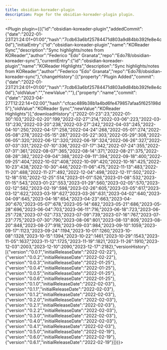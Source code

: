 ---
title: obsidian-koreader-plugin
description: Page for the obsidian-koreader-plugin plugin.
---


<Plugin plugin={({"id":"obsidian-koreader-plugin","addedCommit":{"date":"2022-01-23T21:24:01+01:00","hash":"7cdb63a6bf25784471d803a9d84bb392fe8e4c0d"},"initialEntry":{"id":"obsidian-koreader-plugin","name":"KOReader Sync","description":"Sync highlights/notes from KOReader","author":"Federico \"Edo\" Granata","repo":"Edo78/obsidian-koreader-sync"},"currentEntry":{"id":"obsidian-koreader-plugin","name":"KOReader Highlights","description":"Sync highlights/notes from KOReader","author":"Federico \"Edo\" Granata","repo":"Edo78/obsidian-koreader-sync"},"changeHistory":[{"property":"Plugin Added","commit":{"date":"2022-01-23T21:24:01+01:00","hash":"7cdb63a6bf25784471d803a9d84bb392fe8e4c0d"},"oldValue":"","newValue":""},{"property":"name","commit":{"date":"2023-04-27T12:22:14+02:00","hash":"cfcac489b38b1a4bd6fe479857afaa5f625198d5"},"oldValue":"KOReader Sync","newValue":"KOReader Highlights"}],"downloadHistory":{"2022-01-23":23,"2022-01-30":103,"2022-02-20":199,"2022-02-27":214,"2022-03-06":223,"2022-03-13":230,"2022-03-20":238,"2022-03-27":242,"2022-04-03":245,"2022-04-10":250,"2022-04-17":258,"2022-04-24":268,"2022-05-01":274,"2022-05-08":278,"2022-05-15":287,"2022-05-22":303,"2022-05-29":308,"2022-06-05":320,"2022-06-12":320,"2022-06-19":324,"2022-06-26":327,"2022-07-03":331,"2022-07-10":336,"2022-07-17":342,"2022-07-24":355,"2022-07-31":361,"2022-08-07":365,"2022-08-14":371,"2022-08-21":375,"2022-08-28":382,"2022-09-04":388,"2022-09-11":394,"2022-09-18":400,"2022-09-25":404,"2022-10-02":408,"2022-10-09":420,"2022-10-16":425,"2022-10-23":438,"2022-10-30":446,"2022-11-06":475,"2022-11-13":483,"2022-11-20":488,"2022-11-27":492,"2022-12-04":498,"2022-12-11":502,"2022-12-18":510,"2022-12-25":514,"2023-01-01":526,"2023-01-08":532,"2023-01-15":543,"2023-01-22":553,"2023-01-29":560,"2023-02-05":570,"2023-02-12":582,"2023-02-19":598,"2023-02-26":605,"2023-03-05":617,"2023-03-12":622,"2023-03-19":627,"2023-03-26":631,"2023-04-02":640,"2023-04-09":645,"2023-04-16":654,"2023-04-23":663,"2023-04-30":670,"2023-05-07":678,"2023-05-14":682,"2023-05-21":686,"2023-05-28":696,"2023-06-04":703,"2023-06-11":716,"2023-06-18":723,"2023-06-25":728,"2023-07-02":733,"2023-07-09":739,"2023-07-16":767,"2023-07-23":775,"2023-07-30":790,"2023-08-06":801,"2023-08-13":809,"2023-08-20":848,"2023-08-27":918,"2023-09-03":984,"2023-09-10":1059,"2023-09-17":1123,"2023-09-24":1194,"2023-10-01":1260,"2023-10-08":1328,"2023-10-15":1394,"2023-10-22":1461,"2023-10-29":1543,"2023-11-05":1637,"2023-11-12":1725,"2023-11-19":1821,"2023-11-26":1910,"2023-12-03":2003,"2023-12-10":2090,"2023-12-17":2182},"versionHistory":[{"version":"0.0.1","initialReleaseDate":"2022-02-22"},{"version":"0.0.2","initialReleaseDate":"2022-02-22"},{"version":"0.0.3","initialReleaseDate":"2022-01-25"},{"version":"0.0.4","initialReleaseDate":"2022-01-25"},{"version":"0.0.5","initialReleaseDate":"2022-01-25"},{"version":"0.0.6","initialReleaseDate":"2022-01-25"},{"version":"0.1.0","initialReleaseDate":"2022-02-03"},{"version":"0.1.1","initialReleaseDate":"2022-02-03"},{"version":"0.1.2","initialReleaseDate":"2022-02-03"},{"version":"0.2.0","initialReleaseDate":"2022-02-03"},{"version":"0.2.1","initialReleaseDate":"2022-02-03"},{"version":"0.2.2","initialReleaseDate":"2022-02-03"},{"version":"0.3.0","initialReleaseDate":"2022-02-03"},{"version":"0.4.0","initialReleaseDate":"2022-02-03"},{"version":"0.4.1","initialReleaseDate":"2022-02-03"},{"version":"0.5.0","initialReleaseDate":"2022-02-19"},{"version":"0.6.0","initialReleaseDate":"2022-02-19"},{"version":"0.6.1","initialReleaseDate":"2022-02-19"}]})}></Plugin>